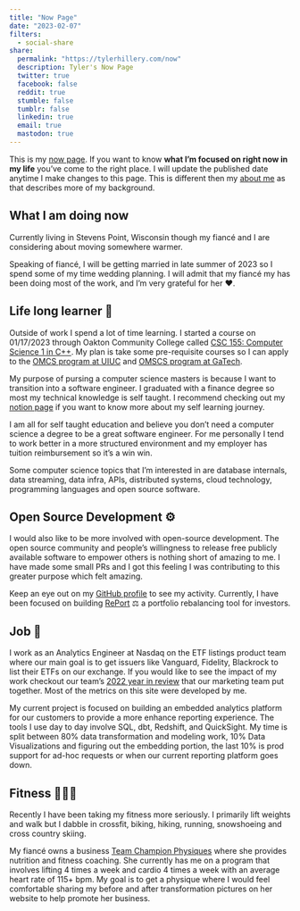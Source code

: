 ```yaml
---
title: "Now Page"
date: "2023-02-07"
filters:
  - social-share
share:
  permalink: "https://tylerhillery.com/now"
  description: Tyler's Now Page
  twitter: true
  facebook: false
  reddit: true
  stumble: false
  tumblr: false
  linkedin: true
  email: true
  mastodon: true
---
```


This is my [now page](https://nownownow.com/about). If you want to know __what I'm focused on right now in my life__ you've come to the right place. I will update the published date anytime I make changes to this page. This is different then my [about me](about.qmd) as that describes more of my background.  

## **What I am doing now**
Currently living in Stevens Point, Wisconsin though my fiancé and I are considering about moving somewhere warmer.

Speaking of fiancé, I will be getting married in late summer of 2023 so I spend some of my time wedding planning. I will admit that my fiancé my has been doing most of the work, and I'm very grateful for her ❤️.

## **Life long learner 🧠**
Outside of work I spend a lot of time learning. I started a course on 01/17/2023 through Oakton Community College called [CSC 155: Computer Science 1 in C++](https://catalog.oakton.edu/course-descriptions/course-descriptions-discipline/csc/). My plan is take some pre-requisite courses so I can apply to the [OMCS program at UIUC](https://cs.illinois.edu/academics/graduate/professional-mcs/online-master-computer-science) and [OMSCS program at GaTech](https://omscs.gatech.edu/). 

My purpose of pursing a computer science masters is because I want to transition into a software engineer. I graduated with a finance degree so most my technical knowledge is self taught. I recommend checking out my [notion page](https://tylerhillery.notion.site/Education-Hub-c7f23bdea3314977818c9400fa95a060) if you want to know more about my self learning journey. 

I am all for self taught education and believe you don't need a computer science a degree to be a great software engineer. For me personally I tend to work better in a more structured environment and my employer has tuition reimbursement so it's a win win.  

Some computer science topics that I'm interested in are database internals, data streaming, data infra, APIs, distributed systems, cloud technology, programming languages and open source software.

## Open Source Development ⚙️
I would also like to be more involved with open-source development. The open source community and people's willingness to release free publicly available software to empower others is nothing short of amazing to me. I have made some small PRs and I got this feeling I was contributing to this greater purpose which felt amazing.

Keep an eye out on my [GitHub profile](https://github.com/TylerHillery) to see my activity. Currently, I have been focused on building [RePort](https://github.com/TylerHillery/RePort) ⚖️ a portfolio rebalancing tool for investors.

## Job 👔
I work as an Analytics Engineer at Nasdaq on the ETF listings product team where our main goal is to get issuers like Vanguard, Fidelity, Blackrock to list their ETFs on our exchange. If you would like to see the impact of my work checkout our team's [2022 year in review](https://www.nasdaq.com/solutions/always-on-the-leading-edge-etf-listings) that our marketing team put together. Most of the metrics on this site were developed by me. 

My current project is focused on building an embedded analytics platform for our customers to provide a more enhance reporting experience. The tools I use day to day involve SQL, dbt, Redshift, and QuickSight. My time is split between 80% data transformation and modeling work, 10% Data Visualizations and figuring out the embedding portion, the last 10% is prod support for ad-hoc requests or when our current reporting platform goes down. 

## Fitness 🏋🏻‍♂️
Recently I have been taking my fitness more seriously. I primarily lift weights and walk but I dabble in crossfit, biking, hiking, running, snowshoeing and cross country skiing. 

My fiancé owns a business [Team Champion Physiques](https://www.teamchampionphysiques.com/home) where she provides nutrition and fitness coaching. She currently has me on a program that involves lifting 4 times a week and cardio 4 times a week with an average heart rate of 115+ bpm. My goal is to get a physique where I would feel comfortable sharing my before and after transformation pictures on her website to help promote her business. 